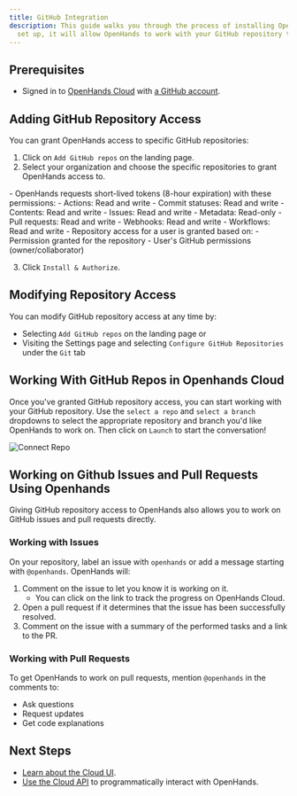 ```yaml
---
title: GitHub Integration
description: This guide walks you through the process of installing OpenHands Cloud for your GitHub repositories. Once
  set up, it will allow OpenHands to work with your GitHub repository through the Cloud UI or straight from GitHub!
---
```


## Prerequisites

- Signed in to [OpenHands Cloud](https://app.all-hands.dev) with [a GitHub account](/usage/cloud/openhands-cloud).

## Adding GitHub Repository Access

You can grant OpenHands access to specific GitHub repositories:

1. Click on `Add GitHub repos` on the landing page.
2. Select your organization and choose the specific repositories to grant OpenHands access to.
<Accordion title="OpenHands permissions">
  - OpenHands requests short-lived tokens (8-hour expiration) with these permissions:
     - Actions: Read and write
     - Commit statuses: Read and write
     - Contents: Read and write
     - Issues: Read and write
     - Metadata: Read-only
     - Pull requests: Read and write
     - Webhooks: Read and write
     - Workflows: Read and write
   - Repository access for a user is granted based on:
     - Permission granted for the repository
     - User's GitHub permissions (owner/collaborator)
</Accordion>

3. Click `Install & Authorize`.

## Modifying Repository Access

You can modify GitHub repository access at any time by:
- Selecting `Add GitHub repos` on the landing page or
- Visiting the Settings page and selecting `Configure GitHub Repositories` under the `Git` tab

## Working With GitHub Repos in Openhands Cloud

Once you've granted GitHub repository access, you can start working with your GitHub repository. Use the `select a repo`
and `select a branch` dropdowns to select the appropriate repository and branch you'd like OpenHands to work on. Then
click on `Launch` to start the conversation!

![Connect Repo](/static/img/connect-repo.png)

## Working on Github Issues and Pull Requests Using Openhands

Giving GitHub repository access to OpenHands also allows you to work on GitHub issues and pull requests directly.

### Working with Issues

On your repository, label an issue with `openhands` or add a message starting with
`@openhands`. OpenHands will:
1. Comment on the issue to let you know it is working on it.
   - You can click on the link to track the progress on OpenHands Cloud.
2. Open a pull request if it determines that the issue has been successfully resolved.
3. Comment on the issue with a summary of the performed tasks and a link to the PR.

### Working with Pull Requests

To get OpenHands to work on pull requests, mention `@openhands` in the comments to:
- Ask questions
- Request updates
- Get code explanations

## Next Steps

- [Learn about the Cloud UI](/usage/cloud/cloud-ui).
- [Use the Cloud API](/usage/cloud/cloud-api) to programmatically interact with OpenHands.
